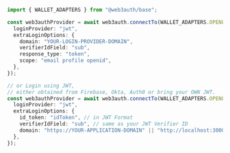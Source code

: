 ```ts
import { WALLET_ADAPTERS } from "@web3auth/base";

const web3authProvider = await web3auth.connectTo(WALLET_ADAPTERS.OPENLOGIN, {
  loginProvider: "jwt",
  extraLoginOptions: {
    domain: "YOUR-LOGIN-PROVIDER-DOMAIN",
    verifierIdField: "sub",
    response_type: "token",
    scope: "email profile openid",
  },
});

// or Login using JWT,
// either obtained from Firebase, Okta, Auth0 or bring your OWN JWT.
const web3authProvider = await web3auth.connectTo(WALLET_ADAPTERS.OPENLOGIN, {
  loginProvider: "jwt",
  extraLoginOptions: {
    id_token: "idToken", // in JWT Format
    verifierIdField: "sub", // same as your JWT Verifier ID
    domain: "https://YOUR-APPLICATION-DOMAIN" || "http://localhost:3000",
  },
});
```
